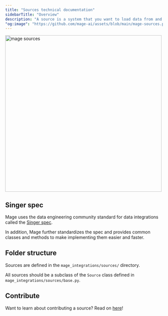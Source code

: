 ```yaml
---
title: "Sources technical documentation"
sidebarTitle: "Overview"
description: "A source is a system that you want to load data from and synchronize it into another system. A source can be a 3rd party API, SaaS, database, data warehouse, or a data lake."
"og:image": "https://github.com/mage-ai/assets/blob/main/mage-sources.png?raw=true"
---
```


<img
  alt="mage sources"
  src="https://github.com/mage-ai/assets/blob/main/mage-sources.png?raw=true"
  width="500"
/>

## Singer spec

Mage uses the data engineering community standard for data integrations called the
[Singer spec](https://github.com/singer-io/getting-started/blob/master/docs/SPEC.md).

In addition,
Mage further standardizes the spec and provides common classes and methods to make implementing them easier and faster.

## Folder structure

Sources are defined in the `mage_integrations/sources/` directory.

All sources should be a subclass of the `Source` class defined in
`mage_integrations/sources/base.py`.

## Contribute

Want to learn about contributing a source? Read on [here](/contributing/data-integrations/add-new-source)!
